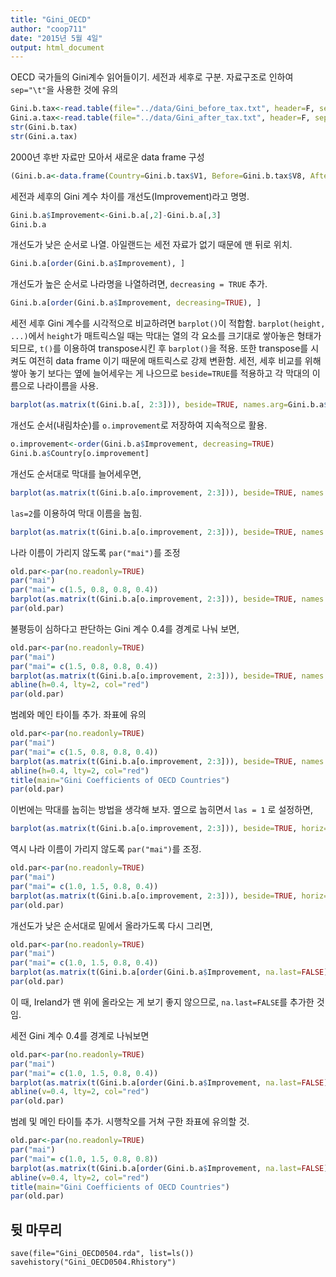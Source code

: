 ```yaml
---
title: "Gini_OECD"
author: "coop711"
date: "2015년 5월 4일"
output: html_document
---
```

 
OECD 국가들의 Gini계수 읽어들이기. 세전과 세후로 구분. 자료구조로 인하여 `sep="\t"`을 사용한 것에 유의 

```r
Gini.b.tax<-read.table(file="../data/Gini_before_tax.txt", header=F, sep="\t")
Gini.a.tax<-read.table(file="../data/Gini_after_tax.txt", header=F, sep="\t")
str(Gini.b.tax)
str(Gini.a.tax)
```

2000년 후반 자료만 모아서 새로운 data frame 구성

```r
(Gini.b.a<-data.frame(Country=Gini.b.tax$V1, Before=Gini.b.tax$V8, After=Gini.a.tax$V8))
```

세전과 세후의 Gini 계수 차이를 개선도(Improvement)라고 명명.

```r
Gini.b.a$Improvement<-Gini.b.a[,2]-Gini.b.a[,3]
Gini.b.a
```

개선도가 낮은 순서로 나열. 아일랜드는 세전 자료가 없기 때문에 맨 뒤로 위치.

```r
Gini.b.a[order(Gini.b.a$Improvement), ]
```

개선도가 높은 순서로 나라명을 나열하려면, `decreasing = TRUE` 추가.

```r
Gini.b.a[order(Gini.b.a$Improvement, decreasing=TRUE), ]
```

세전 세후 Gini 계수를 시각적으로 비교하려면 `barplot()`이 적합함. `barplot(height, ...)`에서 `height`가 매트릭스일 때는 막대는 열의 각 요소를 크기대로 쌓아놓은 형태가 되므로, `t()`를 이용하여 transpose시킨 후 `barplot()`을 적용. 또한 transpose를 시켜도 여전히 data frame 이기 때문에 매트릭스로 강제 변환함. 세전, 세후 비교를 위해 쌓아 놓기 보다는 옆에 늘어세우는 게 나으므로  `beside=TRUE`를 적용하고 각 막대의 이름으로 나라이름을 사용. 

```r
barplot(as.matrix(t(Gini.b.a[, 2:3])), beside=TRUE, names.arg=Gini.b.a$Country)
```

개선도 순서(내림차순)를 `o.improvement`로 저장하여 지속적으로 활용.

```r
o.improvement<-order(Gini.b.a$Improvement, decreasing=TRUE)
Gini.b.a$Country[o.improvement]
```

개선도 순서대로 막대를 늘어세우면,

```r
barplot(as.matrix(t(Gini.b.a[o.improvement, 2:3])), beside=TRUE, names.arg=Gini.b.a$Country[o.improvement])
```

`las=2`를 이용하여 막대 이름을 눕힘.

```r
barplot(as.matrix(t(Gini.b.a[o.improvement, 2:3])), beside=TRUE, names.arg=Gini.b.a$Country[o.improvement], las=2)
```

나라 이름이 가리지 않도록 `par("mai")`를 조정

```r
old.par<-par(no.readonly=TRUE)
par("mai")
par("mai"= c(1.5, 0.8, 0.8, 0.4))
barplot(as.matrix(t(Gini.b.a[o.improvement, 2:3])), beside=TRUE, names.arg=Gini.b.a$Country[o.improvement], las=2)
par(old.par)
```

불평등이 심하다고 판단하는 Gini 계수 0.4를 경계로 나눠 보면,

```r
old.par<-par(no.readonly=TRUE)
par("mai")
par("mai"= c(1.5, 0.8, 0.8, 0.4))
barplot(as.matrix(t(Gini.b.a[o.improvement, 2:3])), beside=TRUE, names.arg=Gini.b.a$Country[o.improvement], las=2)
abline(h=0.4, lty=2, col="red")
par(old.par)
```

범례와 메인 타이틀 추가. 좌표에 유의

```r
old.par<-par(no.readonly=TRUE)
par("mai")
par("mai"= c(1.5, 0.8, 0.8, 0.4))
barplot(as.matrix(t(Gini.b.a[o.improvement, 2:3])), beside=TRUE, names.arg=Gini.b.a$Country[o.improvement], legend.text=c("Before Tax", "After Tax"), args.legend=list(x=105, y=0.62), las=2)
abline(h=0.4, lty=2, col="red")
title(main="Gini Coefficients of OECD Countries")
par(old.par)
```


이번에는 막대를 눕히는 방법을 생각해 보자. 옆으로 눕히면서 `las = 1` 로 설정하면,

```r
barplot(as.matrix(t(Gini.b.a[o.improvement, 2:3])), beside=TRUE, horiz=TRUE, names.arg=Gini.b.a$Country[o.improvement], las=1)
```

역시 나라 이름이 가리지 않도록 `par("mai")`를 조정.

```r
old.par<-par(no.readonly=TRUE)
par("mai")
par("mai"= c(1.0, 1.5, 0.8, 0.4))
barplot(as.matrix(t(Gini.b.a[o.improvement, 2:3])), beside=TRUE, horiz=TRUE, names.arg=Gini.b.a$Country[o.improvement], las=1)
par(old.par)
```

개선도가 낮은 순서대로 밑에서 올라가도록 다시 그리면,

```r
old.par<-par(no.readonly=TRUE)
par("mai")
par("mai"= c(1.0, 1.5, 0.8, 0.4))
barplot(as.matrix(t(Gini.b.a[order(Gini.b.a$Improvement, na.last=FALSE), 2:3])), beside=TRUE, horiz=TRUE, names.arg=Gini.b.a$Country[order(Gini.b.a$Improvement, na.last=FALSE)], las=1)
par(old.par)
```

이 때,  Ireland가 맨 위에 올라오는 게 보기 좋지 않으므로, `na.last=FALSE`를 추가한 것임.

세전 Gini 계수 0.4를 경계로 나눠보면

```r
old.par<-par(no.readonly=TRUE)
par("mai")
par("mai"= c(1.0, 1.5, 0.8, 0.4))
barplot(as.matrix(t(Gini.b.a[order(Gini.b.a$Improvement, na.last=FALSE), 2:3])), beside=TRUE, horiz=TRUE, names.arg=Gini.b.a$Country[order(Gini.b.a$Improvement, na.last=FALSE)], las=1)
abline(v=0.4, lty=2, col="red")
par(old.par)
```

범례 및 메인 타이틀 추가. 시행착오를 거쳐 구한 좌표에 유의할 것.

```r
old.par<-par(no.readonly=TRUE)
par("mai")
par("mai"= c(1.0, 1.5, 0.8, 0.8))
barplot(as.matrix(t(Gini.b.a[order(Gini.b.a$Improvement, na.last=FALSE), 2:3])), beside=TRUE, horiz=TRUE, names.arg=Gini.b.a$Country[order(Gini.b.a$Improvement, na.last=FALSE)], legend.text=c("Before Tax", "After Tax"), args.legend=list(x=0.67, y=110), las=1)
abline(v=0.4, lty=2, col="red")
title(main="Gini Coefficients of OECD Countries")
par(old.par)
```

뒷 마무리
----------

```
save(file="Gini_OECD0504.rda", list=ls())
savehistory("Gini_OECD0504.Rhistory")
```
